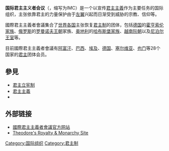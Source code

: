 {{refimprove|time=2017-05-05T18:51:28+00:00}}
'''国际君主主义者会议'''（{{lang|en|International Monarchist Conference}}，缩写为IMC）是一个以宣传[[君主主義|君主主義]]作为主要任务的国际组织，主张依靠君主的力量保护由于[[左派|左翼]]兴起而日渐受到威胁的宗教、信仰等。

國際君主主義者會議集合了[[世界各国|世界各国]]主张恢复[[君主制|君主制]]的团体，包括[[德国|德国]]的[[霍亨索伦王朝|霍亨索伦家族]]、[[俄罗斯|俄罗斯]]的[[罗曼诺夫王朝|罗曼诺夫王朝]]家族、[[奥地利|奥地利]]的[[哈布斯堡王朝|哈布斯堡家族]]、[[越南|越南]][[阮朝|阮朝]]以及[[尼泊尔君主列表|尼泊尔]][[沙阿王朝|王室]]等。

目前國際君主主義者會議有[[阿富汗王國|阿富汗]]、[[巴西帝國|巴西]]、[[埃及王國|埃及]]、[[德意志帝國|德国]]、[[塞尔维亚王国_(近代)|塞尔维亚]]、[[葉門穆塔瓦基利亞王國|也门]]等28个国家的[[君主|君主]]团体会员。

== 參見 ==
* [[君主立宪制|君主立宪制]]
* [[君主主義|君主主義]]
* {{link-en|國際君主主義者聯盟|International Monarchist League}}

== 外部链接 ==
*[http://internationale.monarchiste.com/?l=gb 國際君主主義者會議官方网站] {{Wayback|url=http://internationale.monarchiste.com/?l=gb |date=20180619163349 }}
*[http://www.royaltymonarchy.com/ Theodore's Royalty & Monarchy Site]{{Wayback|url=http://www.royaltymonarchy.com/ |date=20090111094956 }}

[[Category:国际组织|Category:国际组织]]
[[Category:君主制|Category:君主制]]